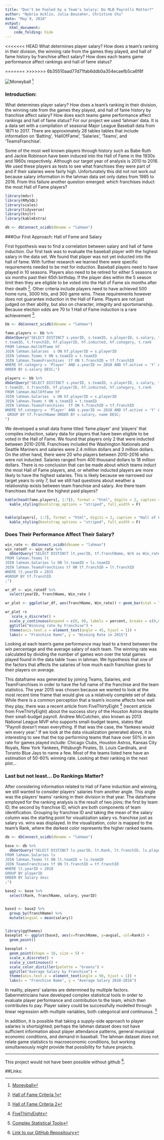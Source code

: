 ```yaml
---
title: "Don’t be Fooled by a Team’s Salary: Do MLB Payrolls Matter?"
author: "Nybria Acklin, Julia Bouzaher, Christine Chu"
date: "May 9, 2018"
output: 
  html_document:
    code_folding: hide
--- 
```

<<<<<<< HEAD
What determines player salary? How does a team's ranking in their division, the winning rate from the games they played, and hall of fame history by franchise affect salary? How does each teams game performance affect rankings and hall of fame status?

=======
>>>>>>> 6b35510aad77d71fab6ddb0a354ecaefb5ca6f8f

![Moneyball](https://www.dailyfantasysports101.com/wp-content/uploads/2015/04/baseball-100bills-750.jpg) [^1]


### Introduction: 

What determines player salary? How does a team's ranking in their division, the winning rate from the games they played, and hall of fame history by franchise affect salary? How does each teams game performance affect rankings and hall of fame status? 
For our project we used ‘lahman’ data. It is a data set with a compilation of seasonal Major League Baseball data from 1871 to 2017. There are approximately 28 tables tables that include information on ‘Batting’, ‘HallOfFame’, ‘Salaries’, ‘Teams’, and ‘TeamsFranchise’.

Some of the most well known players through history such as Babe Ruth and Jackie Robinson have been induced into the Hall of Fame in the 1930s and 1960s respectively. Although our target year of analysis is 2010 to 2016. We used these players as tests to see what franchises they were part of and if their salaries were fairly high. Unfortunately this did not not work out because salary information in the lahman data set only dates from 1985 to 2016. From this failure another question emerged: which franchises induct the most Hall of Fame players?
```r

library(mdsr)
library(RMySQL)
library(scales)
library(tidyverse)
library(knitr)
library(kableExtra)

```


```r
db <- dbConnect_scidb(dbname = "lahman")
```
###Our First Approach: Hall of Fame and Salary

First hypothesis was to find a correlation between salary and hall of fame induction. Our first task was to evaluate the baseball player with the highest salary in the data set. We found that player was not yet inducted into the hall of fame. With further research we learned there were specific requirements needed to be met for induction. Baseball players need to have played in 10 seasons. Players also need to be retired for either 5 seasons or six months past their 65th birthday. If the player dies within the 5 season limit then they are eligible to be voted into the Hall of Fame six months after their death [^2]. Other criteria include players need to have achieved 500 home runs, 3000 hits, and 300 game wins. These requirements however does not guarantee induction in the Hall of Fame. Players are not just judged on their ability, but also on character, integrity and sportsmanship. Because election odds are 70 to 1 Hall of Fame induction is a rare achievement [^3].

```r
bb <- dbConnect_scidb(dbname = "lahman")

fame.players <- bb %>%
dbGetQuery("SELECT DISTINCT s.yearID, s.teamID, s.playerID, s.salary, tf.franchID, tf.franchName, tf.active,
t.teamID, t.franchID, hf.playerID, hf.inducted, hf.category, t.rank
FROM lahman.HallOfFame hf 
JOIN lahman.Salaries  s ON hf.playerID = s.playerID 
JOIN lahman.Teams t ON s.teamID = t.teamID 
JOIN lahman.TeamsFranchises  tf ON t.franchID = tf.franchID
WHERE hf.category = 'Player' AND s.yearID >= 2010 AND tf.active = 'Y' AND hf.inducted = 'Y' GROUP BY s.playerID
ORDER BY s.salary DESC;")

players <- bb %>%
dbGetQuery("SELECT DISTINCT s.yearID, s.teamID, s.playerID, s.salary, tf.franchID, tf.franchName, tf.active,
t.teamID, t.franchID, hf.playerID, hf.inducted, hf.category, t.rank
FROM lahman.HallOfFame hf 
JOIN lahman.Salaries  s ON hf.playerID = s.playerID 
JOIN lahman.Teams t ON s.teamID = t.teamID 
JOIN lahman.TeamsFranchises  tf ON t.franchID = tf.franchID
WHERE hf.category = 'Player' AND s.yearID >= 2010 AND tf.active = 'Y' AND hf.inducted = 'N' 
 GROUP BY tf.franchName ORDER BY s.salary, name DESC;
")   

```
We developed a small data frame titled ‘fame.player’ and ‘players’  that compiles induction, salary data for players that have been eligible to be voted in the Hall of Fame. We found that players only 2 that were inducted between 2010-2016. Franchises included the Washington Nationals and Seattle Mariners and salaries were 2.4 million dollars and 3 million dollars. On the other hand, there were 20 who players between 2010-2016 who were not inducted. Salaries ranged from 400 thousand dollars to 18 million dollars. There is no conclusion that can be made about which teams induct the most Hall of Fame players, and, or whether inducted players are more likely to have the highest salaries. This is likely because we narrowed our target years to only 7, but we still had questions about weather a relationship exists between team franchise and salary. Are there team franchises that have the highest paid players?

```r

kable(head(fame.players[, 1:7]), format = "html", digits = 2, caption = "Hall of Fame: Inducted Players Between 2010-2017") %>%
  kable_styling(bootstrap_options = "striped", full_width = F)


kable(players[, 1:7], format = "html", digits = 2, caption = "Hall of Fame: Non-inducted Players Between 2010-2017") %>%
  kable_styling(bootstrap_options = "striped", full_width = F)


```

### Does Their Performance Affect Their Salary? 
```r
win_rate <- dbConnect_scidb(dbname = "lahman") 
win_ratedf <- win_rate %>% 
  dbGetQuery("SELECT DISTINCT lt.yearID, tf.franchName, W/G as Win_rate
FROM lahman.Teams lt
JOIN lahman.Salaries ls ON lt.teamID = ls.teamID
JOIN lahman.TeamsFranchises tf ON tf.franchID = lt.franchID
WHERE lt.yearID = 2015
#GROUP BY tf.franchID
;")

wr_df <- win_ratedf %>% 
  select(yearID, franchName, Win_rate )

wr_plot <- ggplot(wr_df, aes(franchName, Win_rate)) + geom_bar(stat = "identity", fill = "Green")

wr_plot +s
   scale_x_discrete() +
  scale_y_continuous(expand = c(0, 0), labels = percent, breaks = c(0,0.2, 0.4, 0.6, 0.8, 1), limit = c(0,1)) +
  ggtitle("Winning rate by Franchise") + 
  theme(axis.text.x = element_text(angle = 45, hjust = 1)) +
  labs(x = "Franchise Name", y = "Winning Rate in 2015")


```

Looking at each team’s game performance may lead to a trend between the win percentage and the average salary of each team. The winning rate was calculated by dividing the number of games won over the total games played found in the data table `Teams` in lahman. We hypothesis that one of the factors that affects the salaries of how much each franchise gives to their players on average. 

This dataframe was generated by joining Teams, Salaries, and TeamFranchises in order to have the full name of the franchise and the team statistics. The year 2015 was chosen because we wanted to look at the most recent time frame that would give us a relatively complete set of data. While there is a common perception that a team’s income affects how well they play, there was a recent article from FiveThirtyEight [^4] (recent article from FiveThirtyEight) about the success story of the Houston Astros despite their small-budget payroll. Andrew McCutchen, also known as 2013 National League MVP who supports small-budget teams, states that “Payroll doesn’t mean everything. If that was the case, the Yankees would win every year.” If we look at the data visualization generated above, it is interesting to see that the top performing teams that have over 50% in win rate for games played include: Chicago Clubs, Houston Astros, Kansas City Royals, New York Yankees, Pittsburgh Pirates, St. Louis Cardinals, and Toronto Blue Jays to name a few. Most of the teams listed here have an estimation of 50-60% winning rate. Looking at their ranking in the next plot… 

### Last but not least... Do Rankings Matter? 

After considering information related to Hall of Fame induction and winning, we still wanted to consider players’ salaries from another angle. This angle was the players’ teams’ ranking in their division in that year. The dataframe employed for the ranking analysis is the result of two joins; the first by team ID, the second by franchise ID, which are both components of team identification. Grouping by franchise ID and taking the mean of the salary column was the starting point for visualization salary vs. franchise just as salary vs. wins was displayed. In the visualization, color is mapped to the team’s Rank, where the darkest color represents the higher ranked teams.
```r
db <- dbConnect_scidb(dbname = "lahman")

base <- db %>% 
  dbGetQuery("SELECT DISTINCT ls.yearID, lt.Rank, lt.franchID, ls.playerID, ls.salary, tf.franchName
FROM lahman.Salaries ls 
JOIN lahman.Teams lt ON lt.teamID = ls.teamID
JOIN TeamsFranchises tf ON lt.franchID = tf.franchID
WHERE lt.yearID > 2010
GROUP BY playerID
ORDER BY Salary desc
;")

base2 <- base %>%
  select(Rank, franchName, salary, yearID)


base3 <- base2 %>%
  group_by(franchName) %>%
  mutate(avgsal = mean(salary))


library(ggthemes)
baseplot <- ggplot(base3, aes(x=franchName, y=avgsal, col=Rank)) +
  geom_point() 

baseplot +
  geom_point(shape = 18, size = 5) +
  scale_x_discrete() +
  scale_y_continuous() +
  scale_color_distiller(palette = "Greens") +
  ggtitle("Average Salary by Franchise") + 
  theme(axis.text.x = element_text(angle = 90, hjust = 1)) +
  labs(x = "Franchise Name", y = "Average Salary 2010-2016")
```


In reality, players’ salaries are determined by multiple factors. Sabermetricians have developed complex statistical tools in order to evaluate player performance and contribution to the team, which then contributes to pay. Player salary could be successfully modelled through linear regression with multiple variables, both categorical and continuous. [^5]

In addition, it is possible that taking a supply-side approach to player salaries is shortsighted; perhaps the lahman dataset does not have sufficient information about player attendance patterns, general municipal economic conditions, and demand in baseball. The lahman dataset does not relate game statistics to macroeconomic conditions, but working simultaneously might provide that possibility for future projects.

--------------------------------------------------------
This project would not have been possible without github [^6].

##Links: 

[^1]: [Moneyball](https://www.dailyfantasysports101.com/wp-content/uploads/2015/04/baseball-100bills-750.jpg)

[^2]: [Hall of Fame Criteria 1](https://www.baseball-reference.com/bullpen/Hall_of_Fame)

[^3]: [Hall of Fame Criteria 2](https://entertainment.howstuffworks.com/baseball-hall-of-fame2.htm)

[^4]: [FiveThirtyEight](https://fivethirtyeight.com/features/dont-be-fooled-by-baseballs-small-budget-success-stories/)

[^5]:[Complex Statistical Tools](https://arxiv.org/abs/1312.7158)

[^6]: [Link to our GitHub Repositoury](https://github.com/christine-chu/MP4)